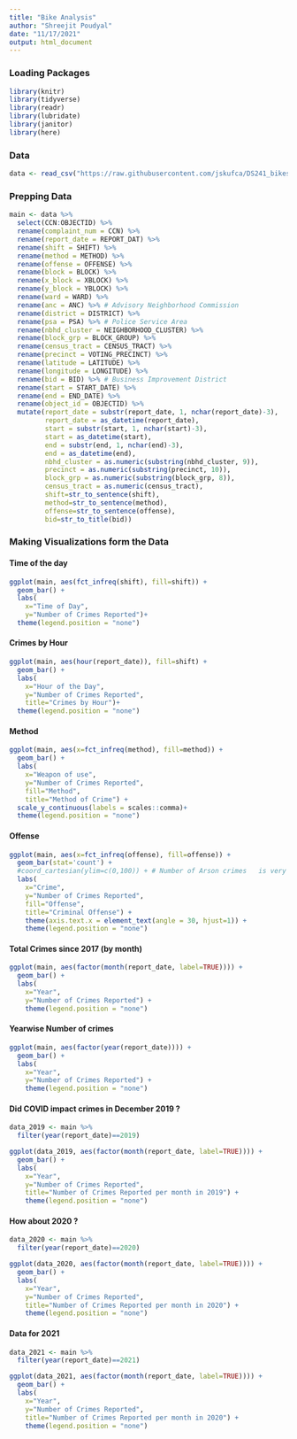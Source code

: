 ```yaml
---
title: "Bike Analysis"
author: "Shreejit Poudyal"
date: "11/17/2021"
output: html_document
---
```


### Loading Packages

```r
library(knitr)
library(tidyverse)
library(readr)
library(lubridate)
library(janitor)
library(here)
```

### Data

```r
data <- read_csv("https://raw.githubusercontent.com/jskufca/DS241_bikes_2021/shreejit/crime_data/crime_processed/final.csv")
```

### Prepping Data

```r
main <- data %>%
  select(CCN:OBJECTID) %>%
  rename(complaint_num = CCN) %>%
  rename(report_date = REPORT_DAT) %>%
  rename(shift = SHIFT) %>%
  rename(method = METHOD) %>%
  rename(offense = OFFENSE) %>%
  rename(block = BLOCK) %>%
  rename(x_block = XBLOCK) %>%
  rename(y_block = YBLOCK) %>%
  rename(ward = WARD) %>%
  rename(anc = ANC) %>% # Advisory Neighborhood Commission
  rename(district = DISTRICT) %>%
  rename(psa = PSA) %>% # Police Service Area
  rename(nbhd_cluster = NEIGHBORHOOD_CLUSTER) %>%
  rename(block_grp = BLOCK_GROUP) %>%
  rename(census_tract = CENSUS_TRACT) %>%
  rename(precinct = VOTING_PRECINCT) %>%
  rename(latitude = LATITUDE) %>%
  rename(longitude = LONGITUDE) %>%
  rename(bid = BID) %>% # Business Improvement District
  rename(start = START_DATE) %>%
  rename(end = END_DATE) %>%
  rename(object_id = OBJECTID) %>%
  mutate(report_date = substr(report_date, 1, nchar(report_date)-3),
         report_date = as_datetime(report_date),
         start = substr(start, 1, nchar(start)-3),
         start = as_datetime(start),
         end = substr(end, 1, nchar(end)-3),
         end = as_datetime(end),
         nbhd_cluster = as.numeric(substring(nbhd_cluster, 9)),
         precinct = as.numeric(substring(precinct, 10)),
         block_grp = as.numeric(substring(block_grp, 8)),
         census_tract = as.numeric(census_tract),
         shift=str_to_sentence(shift),
         method=str_to_sentence(method),
         offense=str_to_sentence(offense),
         bid=str_to_title(bid))
```

### Making Visualizations form the Data

#### Time of the day

```r
ggplot(main, aes(fct_infreq(shift), fill=shift)) +
  geom_bar() +
  labs(
    x="Time of Day",
    y="Number of Crimes Reported")+
  theme(legend.position = "none")
```

#### Crimes by Hour

```r
ggplot(main, aes(hour(report_date)), fill=shift) +
  geom_bar() +
  labs(
    x="Hour of the Day",
    y="Number of Crimes Reported",
    title="Crimes by Hour")+
  theme(legend.position = "none")
```

#### Method

```r
ggplot(main, aes(x=fct_infreq(method), fill=method)) +
  geom_bar() +
  labs(
    x="Weapon of use",
    y="Number of Crimes Reported",
    fill="Method",
    title="Method of Crime") +
  scale_y_continuous(labels = scales::comma)+
  theme(legend.position = "none")
```

#### Offense

```r
ggplot(main, aes(x=fct_infreq(offense), fill=offense)) +
  geom_bar(stat='count') +
  #coord_cartesian(ylim=c(0,100)) + # Number of Arson crimes   is very small (<50)
  labs(
    x="Crime",
    y="Number of Crimes Reported",
    fill="Offense",
    title="Criminal Offense") +
    theme(axis.text.x = element_text(angle = 30, hjust=1)) +
    theme(legend.position = "none")
```

#### Total Crimes since 2017 (by month)

```r
ggplot(main, aes(factor(month(report_date, label=TRUE)))) +
  geom_bar() +
  labs(
    x="Year",
    y="Number of Crimes Reported") +
    theme(legend.position = "none")
```

#### Yearwise Number of crimes

```r
ggplot(main, aes(factor(year(report_date)))) +
  geom_bar() +
  labs(
    x="Year",
    y="Number of Crimes Reported") +
    theme(legend.position = "none")
```
#### Did COVID impact crimes in December 2019 ?

```r
data_2019 <- main %>%
  filter(year(report_date)==2019)

ggplot(data_2019, aes(factor(month(report_date, label=TRUE)))) +
  geom_bar() +
  labs(
    x="Year",
    y="Number of Crimes Reported",
    title="Number of Crimes Reported per month in 2019") +
    theme(legend.position = "none")
```
#### How about 2020 ?

```r
data_2020 <- main %>%
  filter(year(report_date)==2020)

ggplot(data_2020, aes(factor(month(report_date, label=TRUE)))) +
  geom_bar() +
  labs(
    x="Year",
    y="Number of Crimes Reported",
    title="Number of Crimes Reported per month in 2020") +
    theme(legend.position = "none")
```

#### Data for 2021

```r
data_2021 <- main %>%
  filter(year(report_date)==2021)

ggplot(data_2021, aes(factor(month(report_date, label=TRUE)))) +
  geom_bar() +
  labs(
    x="Year",
    y="Number of Crimes Reported",
    title="Number of Crimes Reported per month in 2020") +
    theme(legend.position = "none")
```     